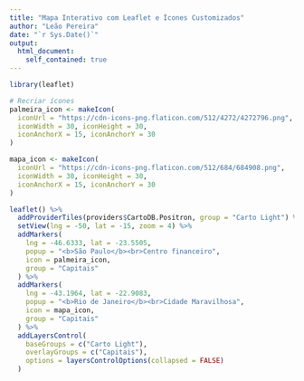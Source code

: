 ```yaml
---
title: "Mapa Interativo com Leaflet e Ícones Customizados"
author: "Leão Pereira"
date: "`r Sys.Date()`"
output:
  html_document:
    self_contained: true
---
```


```r
library(leaflet)

# Recriar ícones
palmeira_icon <- makeIcon(
  iconUrl = "https://cdn-icons-png.flaticon.com/512/4272/4272796.png",
  iconWidth = 30, iconHeight = 30,
  iconAnchorX = 15, iconAnchorY = 30
)

mapa_icon <- makeIcon(
  iconUrl = "https://cdn-icons-png.flaticon.com/512/684/684908.png",
  iconWidth = 30, iconHeight = 30,
  iconAnchorX = 15, iconAnchorY = 30
)

leaflet() %>%
  addProviderTiles(providers$CartoDB.Positron, group = "Carto Light") %>%
  setView(lng = -50, lat = -15, zoom = 4) %>%
  addMarkers(
    lng = -46.6333, lat = -23.5505,
    popup = "<b>São Paulo</b><br>Centro financeiro",
    icon = palmeira_icon,
    group = "Capitais"
  ) %>%
  addMarkers(
    lng = -43.1964, lat = -22.9083,
    popup = "<b>Rio de Janeiro</b><br>Cidade Maravilhosa",
    icon = mapa_icon,
    group = "Capitais"
  ) %>%
  addLayersControl(
    baseGroups = c("Carto Light"),
    overlayGroups = c("Capitais"),
    options = layersControlOptions(collapsed = FALSE)
  )

```
